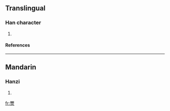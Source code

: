 ==Translingual==
===Han character===
{{Han char|rn=86|rad=火|as=12|sn=16|four=1180<sub>9</sub>|canj=尸尸火 (SSF)}}
# {{defn|Han|sort=火12}}
====References====
{{Han ref|kx=0684.090|dkj=19442|hdz=32238.100|uh=71DB|ud=29147|bh=EA58|bd=59992}}

----
==Mandarin==
===Hanzi===
{{cmn-hanzi|pin=[[jǐng]] (jing3)|wg=ching<sup>3</sup>}}
# {{defn|Mandarin}}

[[fr:燛]]